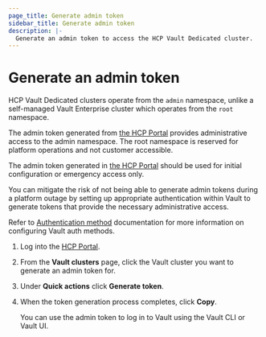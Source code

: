 ```yaml
---
page_title: Generate admin token
sidebar_title: Generate admin token
description: |-
  Generate an admin token to access the HCP Vault Dedicated cluster.
---
```


# Generate an admin token

HCP Vault Dedicated clusters operate from the `admin` namespace, unlike a self-managed
Vault Enterprise cluster which operates from the `root` namespace.

The admin token generated from [the HCP Portal](https://portal.cloud.hashicorp.com/) provides administrative access to
the admin namespace. The root namespace is reserved for platform operations and
not customer accessible.

<Highlight title="Recommended practice for Vault administrators">

The admin token generated in [the HCP Portal](https://portal.cloud.hashicorp.com/) should be used for initial
configuration or emergency access only.

You can mitigate the risk of not being able to generate admin tokens during a
platform outage by setting up appropriate authentication within Vault to
generate tokens that provide the necessary administrative access.

Refer to [Authentication method](/vault/tutorials/cloud/vault-auth-method)
documentation for more information on configuring Vault auth methods.

</Highlight>

1. Log into the [HCP Portal](https://portal.cloud.hashicorp.com/).

1. From the **Vault clusters** page, click the Vault cluster you want to
   generate an admin token for.

1. Under **Quick actions** click **Generate token**.

1. When the token generation process completes, click **Copy**.

   You can use the admin token to log in to Vault using the Vault CLI or Vault UI.